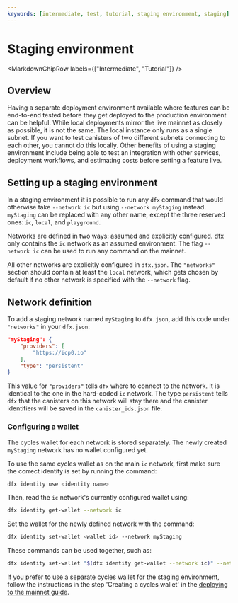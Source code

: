 ```yaml
---
keywords: [intermediate, test, tutorial, staging environment, staging]
---
```





# Staging environment

<MarkdownChipRow labels={["Intermediate", "Tutorial"]} />

## Overview

Having a separate deployment environment available where features can be end-to-end tested before they get deployed to the production environment can be helpful. While local deployments mirror the live mainnet as closely as possible, it is not the same. The local instance only runs as a single subnet. If you want to test <GlossaryTooltip>canisters</GlossaryTooltip> of two different <GlossaryTooltip>subnets</GlossaryTooltip> connecting to each other, you cannot do this locally. Other benefits of using a staging environment include being able to test an integration with other services, deployment workflows, and estimating costs before setting a feature live.

## Setting up a staging environment

In a staging environment it is possible to run any `dfx` command that would otherwise take `--network ic` but using `--network myStaging` instead. `myStaging` can be replaced with any other name, except the three reserved ones: `ic`, `local`, and `playground`.

Networks are defined in two ways: assumed and explicitly configured. dfx only contains the `ic` network as an assumed environment. The flag `--network ic` can be used to run any command on the mainnet.

All other networks are explicitly configured in `dfx.json`. The `"networks"` section should contain at least the `local` network, which gets chosen by default if no other network is specified with the `--network` flag.

## Network definition

To add a staging network named `myStaging` to `dfx.json`, add this code under `"networks"` in your `dfx.json`:

``` json
"myStaging": {
    "providers": [
        "https://icp0.io"
    ],
    "type": "persistent"
}
```

This value for `"providers"` tells `dfx` where to connect to the network. It is identical to the one in the hard-coded `ic` network.
The type `persistent` tells `dfx` that the canisters on this network will stay there and the canister identifiers will be saved in the `canister_ids.json` file.

### Configuring a wallet

The cycles wallet for each network is stored separately. The newly created `myStaging` network has no wallet configured yet.

To use the same cycles wallet as on the main `ic` network, first make sure the correct identity is set by running the command:

```bash
dfx identity use <identity name>
```

Then, read the `ic` network's currently configured wallet using:

```bash
dfx identity get-wallet --network ic
```

Set the wallet for the newly defined network with the command:

```bash
dfx identity set-wallet <wallet id> --network myStaging
```

These commands can be used together, such as:

```bash
dfx identity set-wallet "$(dfx identity get-wallet --network ic)" --network myStaging
```

If you prefer to use a separate cycles wallet for the staging environment, follow the instructions in the step 'Creating a cycles wallet' in the [deploying to the mainnet guide](/docs/current/developer-docs/getting-started/deploy/mainnet).

